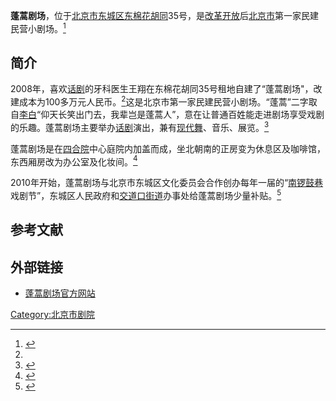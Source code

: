 {{Coord|39.9361916|116.4064327|type:landmark_region:CN-11_source:GoogleMaps|display=title}}
'''蓬蒿剧场'''，位于[[北京市|北京市]][[东城区_(北京市)|东城区]][[东棉花胡同|东棉花胡同]]35号，是[[改革开放|改革开放]]后[[北京市|北京市]]第一家民建民营小剧场。<ref>{{Cite web |url=http://ent.sina.com.cn/h/2009-03-09/04392407324.shtml |title=北京首家民建民营小剧场蓬蒿剧场正式挂牌演出，新浪，2009-03-09 |access-date=2014-10-02 |archive-date=2016-03-04 |archive-url=https://web.archive.org/web/20160304214615/http://ent.sina.com.cn/h/2009-03-09/04392407324.shtml |dead-url=no }}</ref>

==简介==
2008年，喜欢[[话剧|话剧]]的牙科医生王翔在东棉花胡同35号租地自建了“蓬蒿剧场"，改建成本为100多万元人民币。<ref name=xhw/>这是北京市第一家民建民营小剧场。“蓬蒿”二字取自[[李白|李白]]“仰天长笑出门去，我辈岂是蓬蒿人”，意在让普通百姓能走进剧场享受戏剧的乐趣。蓬蒿剧场主要举办[[话剧|话剧]]演出，兼有[[现代舞|现代舞]]、音乐、展览。<ref>{{Cite web |url=http://www.shift.jp.org/cn/archives/2010/12/penghao_theatre.html |title=蓬蒿剧场，SHIFT中文版，2010年12月 |access-date=2014-10-02 |archive-date=2021-02-26 |archive-url=https://web.archive.org/web/20210226101738/http://www.shift.jp.org/cn/archives/2010/12/penghao_theatre.html |dead-url=no }}</ref>

蓬蒿剧场是在[[四合院|四合院]]中心庭院内加盖而成，坐北朝南的正房变为休息区及咖啡馆，东西厢房改为办公室及化妆间。<ref>{{Cite web |url=http://gb.cri.cn/27824/2012/05/03/5311s3668027.htm |title=走进北京首家民营剧场蓬蒿剧场，国际在线，2012-05-03 |access-date=2016-08-19 |archive-date=2016-09-20 |archive-url=https://web.archive.org/web/20160920171748/http://gb.cri.cn/27824/2012/05/03/5311s3668027.htm |dead-url=no }}</ref>

2010年开始，蓬蒿剧场与北京市东城区文化委员会合作创办每年一届的“[[南锣鼓巷|南锣鼓巷]]戏剧节”，东城区人民政府和[[交道口街道|交道口街道]]办事处给蓬蒿剧场少量补贴。<ref name=xhw>{{Cite web |url=http://news.xinhuanet.com/fortune/2011-07/11/c_121649756.htm |title=中小文化企业发展到底“差”什么？，新华网，2011-07-11 |access-date=2014-10-02 |archive-date=2014-10-06 |archive-url=https://web.archive.org/web/20141006084529/http://news.xinhuanet.com/fortune/2011-07/11/c_121649756.htm |dead-url=no }}</ref>

==参考文献==
{{reflist}}

==外部链接==
*[https://web.archive.org/web/20160820013509/http://www.penghaotheatre.com/ 蓬蒿剧场官方网站]

[[Category:北京市剧院|Category:北京市剧院]]
